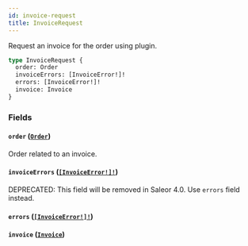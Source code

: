 ```yaml
---
id: invoice-request
title: InvoiceRequest
---
```


Request an invoice for the order using plugin.

```graphql
type InvoiceRequest {
  order: Order
  invoiceErrors: [InvoiceError!]!
  errors: [InvoiceError!]!
  invoice: Invoice
}
```

### Fields

#### `order` ([`Order`](/developer/api-reference/objects/order))

Order related to an invoice.

#### `invoiceErrors` ([`[InvoiceError!]!`](/developer/api-reference/objects/invoice-error))

<span class="badge badge--warning">DEPRECATED: This field will be removed in Saleor 4.0. Use `errors` field instead.</span>

#### `errors` ([`[InvoiceError!]!`](/developer/api-reference/objects/invoice-error))

#### `invoice` ([`Invoice`](/developer/api-reference/objects/invoice))
